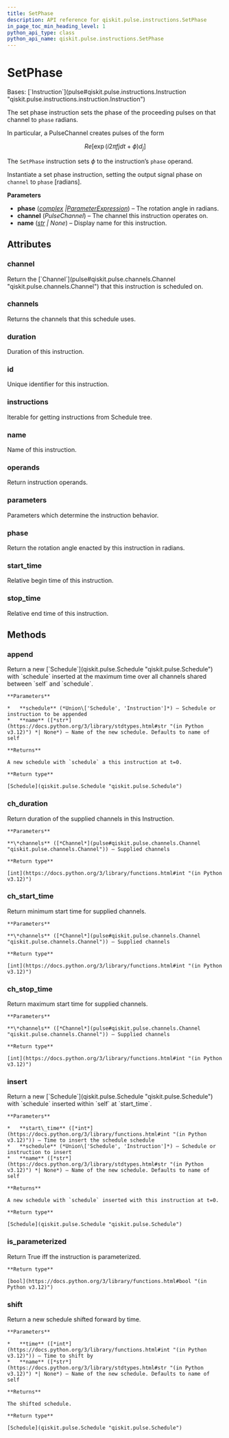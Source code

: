 ```yaml
---
title: SetPhase
description: API reference for qiskit.pulse.instructions.SetPhase
in_page_toc_min_heading_level: 1
python_api_type: class
python_api_name: qiskit.pulse.instructions.SetPhase
---
```


# SetPhase

<Class id="qiskit.pulse.instructions.SetPhase" isDedicatedPage={true} github="https://github.com/Qiskit/qiskit/tree/stable/1.1/qiskit/pulse/instructions/phase.py#L91-L149" signature="qiskit.pulse.instructions.SetPhase(phase, channel, name=None)" modifiers="class">
  Bases: [`Instruction`](pulse#qiskit.pulse.instructions.Instruction "qiskit.pulse.instructions.instruction.Instruction")

  The set phase instruction sets the phase of the proceeding pulses on that channel to `phase` radians.

  In particular, a PulseChannel creates pulses of the form

$$
Re[\exp(i 2\pi f jdt + \phi) d_j]
$$

  The `SetPhase` instruction sets $\phi$ to the instruction’s `phase` operand.

  Instantiate a set phase instruction, setting the output signal phase on `channel` to `phase` \[radians].

  **Parameters**

  *   **phase** ([*complex*](https://docs.python.org/3/library/functions.html#complex "(in Python v3.12)")  *|*[*ParameterExpression*](qiskit.circuit.ParameterExpression "qiskit.circuit.parameterexpression.ParameterExpression")) – The rotation angle in radians.
  *   **channel** (*PulseChannel*) – The channel this instruction operates on.
  *   **name** ([*str*](https://docs.python.org/3/library/stdtypes.html#str "(in Python v3.12)") *| None*) – Display name for this instruction.

  ## Attributes

  ### channel

  <Attribute id="qiskit.pulse.instructions.SetPhase.channel">
    Return the [`Channel`](pulse#qiskit.pulse.channels.Channel "qiskit.pulse.channels.Channel") that this instruction is scheduled on.
  </Attribute>

  ### channels

  <Attribute id="qiskit.pulse.instructions.SetPhase.channels">
    Returns the channels that this schedule uses.
  </Attribute>

  ### duration

  <Attribute id="qiskit.pulse.instructions.SetPhase.duration">
    Duration of this instruction.
  </Attribute>

  ### id

  <Attribute id="qiskit.pulse.instructions.SetPhase.id">
    Unique identifier for this instruction.
  </Attribute>

  ### instructions

  <Attribute id="qiskit.pulse.instructions.SetPhase.instructions">
    Iterable for getting instructions from Schedule tree.
  </Attribute>

  ### name

  <Attribute id="qiskit.pulse.instructions.SetPhase.name">
    Name of this instruction.
  </Attribute>

  ### operands

  <Attribute id="qiskit.pulse.instructions.SetPhase.operands">
    Return instruction operands.
  </Attribute>

  ### parameters

  <Attribute id="qiskit.pulse.instructions.SetPhase.parameters">
    Parameters which determine the instruction behavior.
  </Attribute>

  ### phase

  <Attribute id="qiskit.pulse.instructions.SetPhase.phase">
    Return the rotation angle enacted by this instruction in radians.
  </Attribute>

  ### start\_time

  <Attribute id="qiskit.pulse.instructions.SetPhase.start_time">
    Relative begin time of this instruction.
  </Attribute>

  ### stop\_time

  <Attribute id="qiskit.pulse.instructions.SetPhase.stop_time">
    Relative end time of this instruction.
  </Attribute>

  ## Methods

  ### append

  <Function id="qiskit.pulse.instructions.SetPhase.append" github="https://github.com/Qiskit/qiskit/tree/stable/1.1/qiskit/pulse/instructions/instruction.py#L185-L198" signature="append(schedule, name=None)">
    Return a new [`Schedule`](qiskit.pulse.Schedule "qiskit.pulse.Schedule") with `schedule` inserted at the maximum time over all channels shared between `self` and `schedule`.

    **Parameters**

    *   **schedule** (*Union\['Schedule', 'Instruction']*) – Schedule or instruction to be appended
    *   **name** ([*str*](https://docs.python.org/3/library/stdtypes.html#str "(in Python v3.12)") *| None*) – Name of the new schedule. Defaults to name of self

    **Returns**

    A new schedule with `schedule` a this instruction at t=0.

    **Return type**

    [Schedule](qiskit.pulse.Schedule "qiskit.pulse.Schedule")
  </Function>

  ### ch\_duration

  <Function id="qiskit.pulse.instructions.SetPhase.ch_duration" github="https://github.com/Qiskit/qiskit/tree/stable/1.1/qiskit/pulse/instructions/instruction.py#L112-L118" signature="ch_duration(*channels)">
    Return duration of the supplied channels in this Instruction.

    **Parameters**

    **\*channels** ([*Channel*](pulse#qiskit.pulse.channels.Channel "qiskit.pulse.channels.Channel")) – Supplied channels

    **Return type**

    [int](https://docs.python.org/3/library/functions.html#int "(in Python v3.12)")
  </Function>

  ### ch\_start\_time

  <Function id="qiskit.pulse.instructions.SetPhase.ch_start_time" github="https://github.com/Qiskit/qiskit/tree/stable/1.1/qiskit/pulse/instructions/instruction.py#L120-L127" signature="ch_start_time(*channels)">
    Return minimum start time for supplied channels.

    **Parameters**

    **\*channels** ([*Channel*](pulse#qiskit.pulse.channels.Channel "qiskit.pulse.channels.Channel")) – Supplied channels

    **Return type**

    [int](https://docs.python.org/3/library/functions.html#int "(in Python v3.12)")
  </Function>

  ### ch\_stop\_time

  <Function id="qiskit.pulse.instructions.SetPhase.ch_stop_time" github="https://github.com/Qiskit/qiskit/tree/stable/1.1/qiskit/pulse/instructions/instruction.py#L129-L137" signature="ch_stop_time(*channels)">
    Return maximum start time for supplied channels.

    **Parameters**

    **\*channels** ([*Channel*](pulse#qiskit.pulse.channels.Channel "qiskit.pulse.channels.Channel")) – Supplied channels

    **Return type**

    [int](https://docs.python.org/3/library/functions.html#int "(in Python v3.12)")
  </Function>

  ### insert

  <Function id="qiskit.pulse.instructions.SetPhase.insert" github="https://github.com/Qiskit/qiskit/tree/stable/1.1/qiskit/pulse/instructions/instruction.py#L167-L183" signature="insert(start_time, schedule, name=None)">
    Return a new [`Schedule`](qiskit.pulse.Schedule "qiskit.pulse.Schedule") with `schedule` inserted within `self` at `start_time`.

    **Parameters**

    *   **start\_time** ([*int*](https://docs.python.org/3/library/functions.html#int "(in Python v3.12)")) – Time to insert the schedule schedule
    *   **schedule** (*Union\['Schedule', 'Instruction']*) – Schedule or instruction to insert
    *   **name** ([*str*](https://docs.python.org/3/library/stdtypes.html#str "(in Python v3.12)") *| None*) – Name of the new schedule. Defaults to name of self

    **Returns**

    A new schedule with `schedule` inserted with this instruction at t=0.

    **Return type**

    [Schedule](qiskit.pulse.Schedule "qiskit.pulse.Schedule")
  </Function>

  ### is\_parameterized

  <Function id="qiskit.pulse.instructions.SetPhase.is_parameterized" github="https://github.com/Qiskit/qiskit/tree/stable/1.1/qiskit/pulse/instructions/instruction.py#L219-L221" signature="is_parameterized()">
    Return True iff the instruction is parameterized.

    **Return type**

    [bool](https://docs.python.org/3/library/functions.html#bool "(in Python v3.12)")
  </Function>

  ### shift

  <Function id="qiskit.pulse.instructions.SetPhase.shift" github="https://github.com/Qiskit/qiskit/tree/stable/1.1/qiskit/pulse/instructions/instruction.py#L151-L165" signature="shift(time, name=None)">
    Return a new schedule shifted forward by time.

    **Parameters**

    *   **time** ([*int*](https://docs.python.org/3/library/functions.html#int "(in Python v3.12)")) – Time to shift by
    *   **name** ([*str*](https://docs.python.org/3/library/stdtypes.html#str "(in Python v3.12)") *| None*) – Name of the new schedule. Defaults to name of self

    **Returns**

    The shifted schedule.

    **Return type**

    [Schedule](qiskit.pulse.Schedule "qiskit.pulse.Schedule")
  </Function>
</Class>

